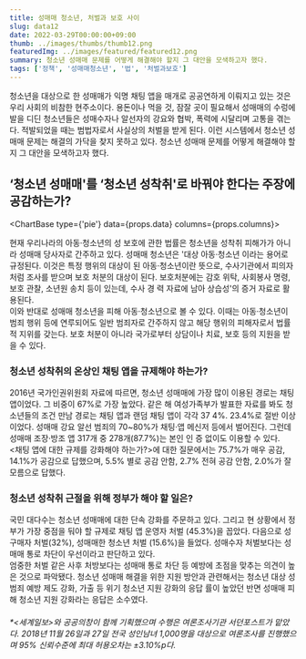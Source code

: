 ```yaml
---
title: 성매매 청소년, 처벌과 보호 사이
slug: data12
date: 2022-03-29T00:00:00+09:00
thumb: ../images/thumbs/thumb12.png
featuredImg: ../images/featured/featured12.png
summary: 청소년 성매매 문제를 어떻게 해결해야 할지 그 대안을 모색하고자 했다.
tags: ['정책', '성매매청소년', '법', '처벌과보호']
---
```


청소년을 대상으로 한 성매매가 익명 채팅 앱을 매개로 공공연하게 이뤄지고 있는 것은 우리 사회의 비참한 현주소이다. 용돈이나 먹을 것, 잠잘 곳이 필요해서 성매매의 수렁에 발을 디딘 청소년들은 성매수자나 알선자의 강요와 협박, 폭력에 시달리며 고통을 겪는다. 적발되었을 때는 범법자로서 사실상의 처벌을 받게 된다. 이런 시스템에서 청소년 성매매 문제는 해결의 가닥을 찾지 못하고 있다. 청소년 성매매 문제를 어떻게 해결해야 할지 그 대안을 모색하고자 했다.



## ‘청소년 성매매'를 ‘청소년 성착취'로 바꿔야 한다는 주장에 공감하는가?

<ChartBase type={'pie'} data={props.data} columns={props.columns}></ChartBase>

현재 우리나라의 아동·청소년의 성 보호에 관한 법률은 청소년을 성착취 피해가가 아니라 성매매 당사자로 간주하고 있다. 성매매 청소년은 '대상 아동·청소년 이라는 용어로 규정된다. 이것은 특정 행위의 대상이 된 아동·청소년이란 뜻으로, 수사기관에서 피의자처럼 조사를 받으며 보호 처분의 대상이 된다. 보호처분에는 감호 위탁, 사회봉사 명령, 보호 관찰, 소년원 송치 등이 있는데, 수사 경 력 자료에 남아 상습성'의 증거 자료로 활용된다.   
이와 반대로 성매매 청소년을 피해 아동·청소년으로 볼 수 있다. 이때는 아동·청소년이 범죄 행위 등에 연루되어도 일반 범죄자로 간주하지 않고 해당 행위의 피해자로서 법률적 지위를 갖는다. 보호 처분이 아니라 국가로부터 상담이나 치료, 보호 등의 지원을 받을 수 있다.   


### 청소년 성착취의 온상인 채팅 앱을 규제해야 하는가?
2016년 국가인권위원회 자료에 따르면, 청소년 성매매에 가장 많이 이용된 경로는 채팅앱이었다. 그 비중이 67%로 가장 높았다. 같은 해 여성가족부가 발표한 자료를 봐도 청소년들의 조건 만남 경로는 채팅 앱과 랜덤 채팅 앱이 각각 37 4%. 23.4%로 절반 이상이었다. 성매매 강요 알선 범죄의 70~80%가 채팅·앱 메신저 등에서 벌어진다. 그런데 성매매 조장·방조 앱 317개 중 278개(87.7%)는 본인 인 증 없이도 이용할 수 있다.   
<채팅 앱에 대한 규제를 강화해야 하는가?>에 대한 질문에서는 75.7%가 매우 공감, 14.1%가 공감으로 답했으며, 5.5% 별로 공감 안함, 2.7% 전혀 공감 안함, 2.0%가 잘 모름으로 답했다.


### 청소년 성착취 근절을 위해 정부가 해야 할 일은?
국민 대다수는 청소년 성매매에 대한 단속 강화를 주문하고 있다. 그리고 현 상황에서 정부가 가장 중점을 둬야 할 규제로 채팅 앱 운영자 처벌 (45.3%)을 꼽았다. 다음으로 성 구매자 처벌(32%), 성매매한 청소년 처벌 (15.6%)을 들었다. 성매수자 처벌보다는 성매매 통로 차단이 우선이라고 판단하고 있다.   
엄중한 처벌 같은 사후 처방보다는 성매매 통로 차단 등 예방에 초점을 맞추는 의견이 높은 것으로 파악됐다. 청소년 성매매 해결을 위한 지원 방안과 관련해서는 청소년 대상 성범죄 예방 제도 강화, 가출 등 위기 청소년 지원 강화의 응답 률이 높았던 반면 성매매 피해 청소년 지원 강화라는 응답은 소수였다.


###### *<세계일보>와 공공의창이 함께 기획했으며 수행은 여론조사기관 서던포스트가 맡았다. 2018년 11월 26일과 27일 전국 성인남녀 1,000명을 대상으로 여론조사를 진행했으며 95% 신뢰수준에 최대 허용오차는 ±3.10%p다.
